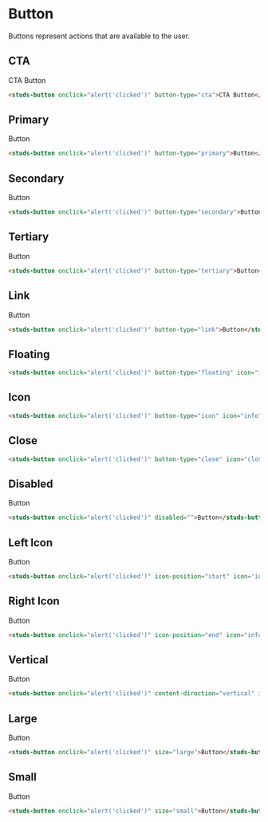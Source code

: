 # Button

Buttons represent actions that are available to the user.

## CTA

<studs-button onclick="alert('clicked')" button-type="cta">CTA Button</studs-button>

```html
<studs-button onclick="alert('clicked')" button-type="cta">CTA Button</studs-button>
```

## Primary

<studs-button onclick="alert('clicked')" button-type="primary">Button</studs-button>

```html
<studs-button onclick="alert('clicked')" button-type="primary">Button</studs-button>
```

## Secondary

<studs-button onclick="alert('clicked')" button-type="secondary">Button</studs-button>

```html
<studs-button onclick="alert('clicked')" button-type="secondary">Button</studs-button>
```

## Tertiary

<studs-button onclick="alert('clicked')" button-type="tertiary">Button</studs-button>

```html
<studs-button onclick="alert('clicked')" button-type="tertiary">Button</studs-button>
```

## Link

<studs-button onclick="alert('clicked')" button-type="link">Button</studs-button>

```html
<studs-button onclick="alert('clicked')" button-type="link">Button</studs-button>
```

## Floating

<studs-button onclick="alert('clicked')" button-type="floating" icon="info"></studs-button>

```html
<studs-button onclick="alert('clicked')" button-type="floating" icon="info"></studs-button>
```

## Icon

<studs-button onclick="alert('clicked')" button-type="icon" icon="info"></studs-button>

```html
<studs-button onclick="alert('clicked')" button-type="icon" icon="info"></studs-button>
```

## Close

<studs-button onclick="alert('clicked')" button-type="close" icon="close"></studs-button>

```html
<studs-button onclick="alert('clicked')" button-type="close" icon="close"></studs-button>
```

## Disabled

<studs-button onclick="alert('clicked')" disabled="">Button</studs-button>

```html
<studs-button onclick="alert('clicked')" disabled="">Button</studs-button>
```

## Left Icon

<studs-button onclick="alert('clicked')" icon-position="start" icon="info">Button</studs-button>

```html
<studs-button onclick="alert('clicked')" icon-position="start" icon="info">Button</studs-button>
```

## Right Icon

<studs-button onclick="alert('clicked')" icon-position="end" icon="info">Button</studs-button>

```html
<studs-button onclick="alert('clicked')" icon-position="end" icon="info">Button</studs-button>
```

## Vertical

<studs-button onclick="alert('clicked')" content-direction="vertical" icon="info">Button</studs-button>

```html
<studs-button onclick="alert('clicked')" content-direction="vertical" icon="info">Button</studs-button>
```

## Large

<studs-button onclick="alert('clicked')" size="large">Button</studs-button>

```html
<studs-button onclick="alert('clicked')" size="large">Button</studs-button>
```

## Small

<studs-button onclick="alert('clicked')" size="small">Button</studs-button>

```html
<studs-button onclick="alert('clicked')" size="small">Button</studs-button>
```
